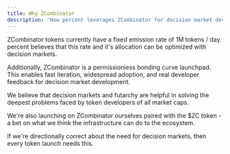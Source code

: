 ```yaml
---
title: Why ZCombinator
description: 'How percent leverages ZCombinator for decision market development'
---
```


ZCombinator tokens currently have a fixed emission rate of 1M tokens / day. percent believes that this rate and it's allocation can be optimized with decision markets.

Additionally, ZCombinator is a permissionless bonding curve launchpad. This enables fast iteration, widespread adoption, and real developer feedback for decision market development.

We believe that decision markets and futarchy are helpful in solving the deepest problems faced by token developers of all market caps.

We're also launching on ZCombinator ourselves paired with the $ZC token - a bet on what we think the infrastructure can do to the ecosystem.

If we're directionally correct about the need for decision markets, then every token launch needs this.
